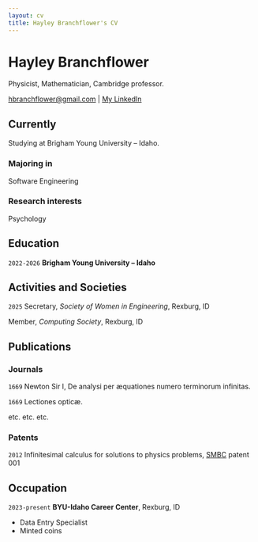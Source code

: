 ```yaml
---
layout: cv
title: Hayley Branchflower's CV
---
```

# Hayley Branchflower
Physicist, Mathematician, Cambridge professor.

<div id="webaddress">
<a href="hbranchflower@gmail.com">hbranchflower@gmail.com</a>
| <a href="https://www.linkedin.com/in/hbranchflower/">My LinkedIn</a>
</div>


## Currently

Studying at Brigham Young University – Idaho. 

### Majoring in

Software Engineering


### Research interests

Psychology


## Education

`2022-2026`
__Brigham Young University – Idaho__


## Activities and Societies

`2025`
Secretary, *Society of Women in Engineering*, Rexburg, ID

Member, *Computing Society*, Rexburg, ID



## Publications

<!-- A list is also available [online](http://scholar.google.co.uk/citations?user=LTOTl0YAAAAJ) -->

### Journals

`1669`
Newton Sir I, De analysi per æquationes numero terminorum infinitas. 

`1669`
Lectiones opticæ.

etc. etc. etc.

### Patents

`2012`
Infinitesimal calculus for solutions to physics problems, [SMBC](http://www.techdirt.com/articles/20121011/09312820678/if-patents-had-been-around-time-newton.shtml) patent 001


## Occupation

`2023-present`
__BYU-Idaho Career Center__, Rexburg, ID

- Data Entry Specialist
- Minted coins

<!-- ### Footer

Last updated: May 2013 -->